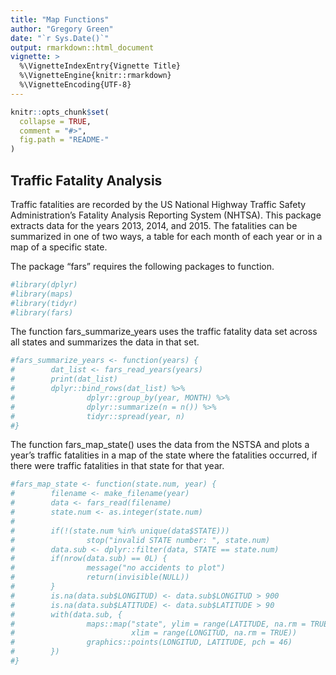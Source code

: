 ```yaml
---
title: "Map Functions"
author: "Gregory Green"
date: "`r Sys.Date()`"
output: rmarkdown::html_document
vignette: >
  %\VignetteIndexEntry{Vignette Title}
  %\VignetteEngine{knitr::rmarkdown}
  %\VignetteEncoding{UTF-8} 
---
```


```r
knitr::opts_chunk$set(
  collapse = TRUE,
  comment = "#>",
  fig.path = "README-"
)

```

## Traffic Fatality Analysis

Traffic fatalities are recorded by the US National Highway Traffic Safety Administration's Fatality Analysis Reporting System (NHTSA). This package extracts data for the years 2013, 2014, and 2015. The fatalities can be summarized in one of two ways, a table for each month of each year or in a map of a specific state.

The package "fars" requires the following packages to function.

```r
#library(dplyr)
#library(maps)
#library(tidyr)
#library(fars)
```

The function fars_summarize_years uses the traffic fatality data set across all states and summarizes the data in that set.

```r
#fars_summarize_years <- function(years) {
#        dat_list <- fars_read_years(years)
#        print(dat_list)
#        dplyr::bind_rows(dat_list) %>% 
#                dplyr::group_by(year, MONTH) %>% 
#                dplyr::summarize(n = n()) %>%
#                tidyr::spread(year, n)
#}
```

The function fars_map_state() uses the data from the NSTSA and plots a year's traffic fatalities in a map of the state where the fatalities occurred, if there were traffic fatalities in that state for that year.

```r
#fars_map_state <- function(state.num, year) {
#        filename <- make_filename(year)
#        data <- fars_read(filename)
#        state.num <- as.integer(state.num)
#
#        if(!(state.num %in% unique(data$STATE)))
#                stop("invalid STATE number: ", state.num)
#        data.sub <- dplyr::filter(data, STATE == state.num)
#        if(nrow(data.sub) == 0L) {
#                message("no accidents to plot")
#                return(invisible(NULL))
#        }
#        is.na(data.sub$LONGITUD) <- data.sub$LONGITUD > 900
#        is.na(data.sub$LATITUDE) <- data.sub$LATITUDE > 90
#        with(data.sub, {
#                maps::map("state", ylim = range(LATITUDE, na.rm = TRUE),
#                          xlim = range(LONGITUD, na.rm = TRUE))
#                graphics::points(LONGITUD, LATITUDE, pch = 46)
#        })
#}
```
